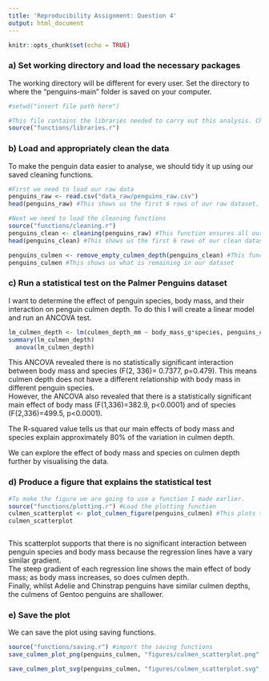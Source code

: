 ---
title: 'Reproducibility Assignment: Question 4'
output: html_document
---

```{r setup, include=FALSE}
knitr::opts_chunk$set(echo = TRUE)
```

### a) Set working directory and load the necessary packages

The working directory will be different for every user. 
Set the directory to where the "penguins-main" folder is saved on your computer. 
```{r}
#setwd("insert file path here")

#This file contains the libraries needed to carry out this analysis. Check that all libraries are installed already.
source("functions/libraries.r") 
```



### b) Load and appropriately clean the data 
To make the penguin data easier to analyse, we should tidy it up using our saved cleaning functions.
```{r}
#First we need to load our raw data
penguins_raw <- read.csv("data_raw/penguins_raw.csv")
head(penguins_raw) #This shows us the first 6 rows of our raw dataset.

#Next we need to load the cleaning functions
source("functions/cleaning.r")  
penguins_clean <- cleaning(penguins_raw) #This function ensures all our column headings are in the same format, removes empty rows and columns, and removes certain columns
head(penguins_clean) #This shows us the first 6 rows of our clean dataset

penguins_culmen <- remove_empty_culmen_depth(penguins_clean) #This function removes any columns that are irrelevant to our analysis, and takes out any rows containing NA for our variables of interest. 
penguins_culmen #This shows us what is remaining in our dataset


```

### c) Run a statistical test on the Palmer Penguins dataset
I want to determine the effect of penguin species, body mass, and their interaction on penguin culmen depth. To do this I will create a linear model and run an ANCOVA test.

```{r}

lm_culmen_depth <- lm(culmen_depth_mm ~ body_mass_g*species, penguins_culmen)
summary(lm_culmen_depth)
  anova(lm_culmen_depth)
```

This ANCOVA revealed there is no statistically significant interaction between body mass and species (F(2, 336)= 0.7377, p=0.479). This means culmen depth does not have a different relationship with body mass in different penguin species.  
However, the ANCOVA also revealed that there is a statistically significant main effect of body mass (F(1,336)=382.9, p<0.0001) and of species (F(2,336)=499.5, p<0.0001). 

The R-squared value tells us that our main effects of body mass and species explain approximately 80% of the variation in culmen depth.

We can explore the effect of body mass and species on culmen depth further by visualising the data. 


### d) Produce a figure that explains the statistical test
```{r, out.width = "150%"}

#To make the figure we are going to use a function I made earlier.
source("functions/plotting.r") #Load the plotting function
culmen_scatterplot <- plot_culmen_figure(penguins_culmen) #This plots the figure
culmen_scatterplot



```
This scatterplot supports that there is no significant interaction between penguin species and body mass because the regression lines have a vary similar gradient.   
The steep gradient of each regression line shows the main effect of body mass; as body mass increases, so does culmen depth.  
Finally, whilst Adelie and Chinstrap penguins have similar culmen depths, the culmens of Gentoo penguins are shallower. 

### e) Save the plot
We can save the plot using saving functions.

```{r}
source("functions/saving.r") #import the saving functions
save_culmen_plot_png(penguins_culmen, "figures/culmen_scatterplot.png", width= 10, height= 7, res=600, scaling =0.5) #This function saves the plot as a png

save_culmen_plot_svg(penguins_culmen, "figures/culmen_scatterplot.svg", width=10, height=7, scaling =1) #This function saves the plot as an svg

```







